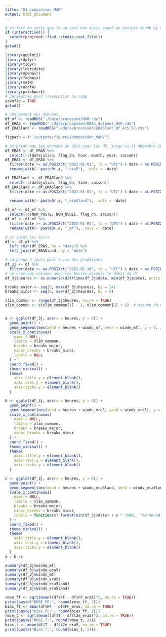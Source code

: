 ```yaml
---
title: "01_comparison_MAR"
output: html_document
---
```


```r
# on fait en sorte que le wd soit bon aussi quand on exécute chunk by chunk
if (interactive()) {
  setwd(rprojroot::find_rstudio_root_file())
}
getwd()
```

```r
library(ggplot2)
library(dplyr)
library(tidyr)
library(lubridate)
library(openair)
library(foehnix)
library(metR)
library(ncdf4)
library(patchwork)
# paramètres pour l'exécution du code
savefig = TRUE
getwd()
```
```r
# chargement des données
df_mf <- readRDS("./data/processed/MAR.rds")
df_ERA5 <- readRDS("./data/processed/ERA5_dataset_MAR.rds")
df_ERA5land <- readRDS("./data/processed/ERA5land_df_435_52.rds")
```

```r
figpath = ("./outputs/figures/comparison_MAR/")
```
```r
# on prend que les données de 2022 pour les df, jusqu'au 31 décembre 2022 inclus
df_ERA5 <- df_ERA5 %>%
  select(-c(datejulian, flag_dn, hour, month, year, saison))
df_ERA5 <- df_ERA5 %>%
  filter(date >= as.POSIXct("2022-01-01", tz = "UTC") & date < as.POSIXct("2023-01-01", tz = "UTC")) %>%
  rename_with(~ paste0(.x, "_era5"), .cols = -date) 

df_ERA5land <- df_ERA5land %>%
  select(-c(datejulian, flag_dn, time, saison))
df_ERA5land <- df_ERA5land %>%
  filter(date >= as.POSIXct("2022-01-01", tz = "UTC") & date < as.POSIXct("2023-01-01", tz = "UTC")) %>%
  
  rename_with(~ paste0(.x, "_era5land"), .cols = -date)

df_mf <- df_mf %>%
  select(-c(NUM_POSTE, NOM_USUEL, flag_dn, saison))
df_mf <- df_mf %>%
  filter(date >= as.POSIXct("2022-01-01", tz = "UTC") & date < as.POSIXct("2023-01-01", tz = "UTC")) %>%
  rename_with(~ paste0(.x, "_mf"), .cols = -date)

# on joint les toirs
df <- df_mf %>%
  left_join(df_ERA5, by = "date") %>%
  left_join(df_ERA5land, by = "date")

```

```r
# on prend 3 jours pour faire des graphiques
df_3j <- df %>%
  filter(date >= as.POSIXct("2022-01-10", tz = "UTC") & date < as.POSIXct("2022-01-14", tz = "UTC"))
# on crée une colonne avec les heures dsepuis le début du df
df_3j$heures <- as.numeric(difftime(df_3j$date, min(df_3j$date), units = "hours"))
```

```r
breaks_major <- seq(0, max(df_3j$heures), by = 24)
breaks_minor <- seq(0, max(df_3j$heures), by = 6)

xlim_common <- range(df_3j$heures, na.rm = TRUE)
xlim_common <- c(xlim_common[1] - 1, xlim_common[2] + 6)  # ajoute 3h de marge A MODIFIER SI ERREUR GENRE OUTSIDE THE SCALE RANGE


a <- ggplot(df_3j, aes(x = heures, y = 0)) +
  geom_point() +
  geom_segment(aes(xend = heures + windu_mf, yend = windv_mf), y = 0, arrow = arrow()) +
  scale_x_continuous(
    name = NULL,
    limits = xlim_common,
    breaks = breaks_major,
    minor_breaks = breaks_minor,
    labels = NULL
  ) +
  coord_fixed() +
  theme_minimal() +
  theme(
    axis.title.y = element_blank(),
    axis.text.y = element_blank(),
    axis.ticks.y = element_blank()
  )

b <- ggplot(df_3j, aes(x = heures, y = 0)) +
  geom_point() +
  geom_segment(aes(xend = heures + windu_era5, yend = windv_era5), y = 0, arrow = arrow()) +
  scale_x_continuous(
    name = NULL,
    limits = xlim_common,
    breaks = breaks_major,
    minor_breaks = breaks_minor
  ) +
  coord_fixed() +
  theme_minimal() +
  theme(
    axis.title.y = element_blank(),
    axis.text.y = element_blank(),
    axis.ticks.y = element_blank()
  )

c <- ggplot(df_3j, aes(x = heures, y = 0)) +
  geom_point() +
  geom_segment(aes(xend = heures + windu_era5land, yend = windv_era5land), y = 0, arrow = arrow()) +
  scale_x_continuous(
    name = NULL,
    limits = xlim_common,
    breaks = breaks_major,
    minor_breaks = breaks_minor,
    labels = function(x) format(min(df_3j$date) + x * 3600,  "%Y-%m-%d %H:%M")
  ) +
  coord_fixed() +
  theme_minimal() +
  theme(
    axis.title.y = element_blank(),
    axis.text.y = element_blank(),
    axis.ticks.y = element_blank()
  )
a / b /c

summary(df_3j$windu_mf)
summary(df_3j$windu_era5)
summary(df_3j$windv_mf)
summary(df_3j$windv_era5)
summary(df_3j$windu_era5land)
summary(df_3j$windv_era5land)
```
```r
rmse_ff <- sqrt(mean((df$FF - df$FF_era5)^2, na.rm = TRUE))
print(paste("RMSE FF:", round(rmse_ff, 2)))
bias_ff <- mean(df$FF - df$FF_era5, na.rm = TRUE)
print(paste("Bias FF:", round(bias_ff, 2)))
rmse_t <- sqrt(mean((df$T - df$t2m_era5)^2, na.rm = TRUE))
print(paste("RMSE T:", round(rmse_t, 2)))
bias_t <- mean(df$T - df$t2m_era5, na.rm = TRUE)
print(paste("Bias T:", round(bias_t, 2)))
```



